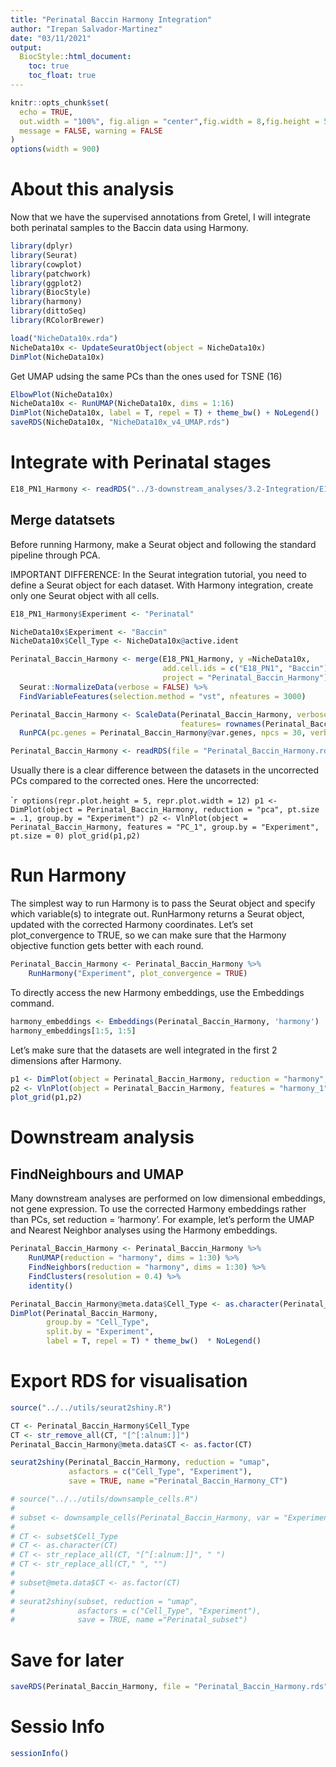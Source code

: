 ```yaml
---
title: "Perinatal Baccin Harmony Integration"
author: "Irepan Salvador-Martinez"
date: "03/11/2021"
output:
  BiocStyle::html_document:
    toc: true
    toc_float: true
---
```


```r
knitr::opts_chunk$set(
  echo = TRUE, 
  out.width = "100%", fig.align = "center",fig.width = 8,fig.height = 5,
  message = FALSE, warning = FALSE
)
options(width = 900)
```



# About this analysis

Now that we have the supervised annotations from Gretel, I will integrate both
perinatal samples to the Baccin data using Harmony.


```r
library(dplyr)
library(Seurat)
library(cowplot)
library(patchwork)
library(ggplot2)
library(BiocStyle)
library(harmony)
library(dittoSeq)
library(RColorBrewer)
```


```r
load("NicheData10x.rda")
NicheData10x <- UpdateSeuratObject(object = NicheData10x)
DimPlot(NicheData10x)
```


Get UMAP udsing the same PCs than the ones used for TSNE (16)

```r
ElbowPlot(NicheData10x)
NicheData10x <- RunUMAP(NicheData10x, dims = 1:16)
DimPlot(NicheData10x, label = T, repel = T) + theme_bw() + NoLegend()
saveRDS(NicheData10x, "NicheData10x_v4_UMAP.rds")
```


# Integrate with Perinatal stages

```r
E18_PN1_Harmony <- readRDS("../3-downstream_analyses/3.2-Integration/E18_PN1_Harmony.rds")
```

## Merge datatsets

Before running Harmony, make a Seurat object and following the standard pipeline through PCA.

IMPORTANT DIFFERENCE: In the Seurat integration tutorial, you need to define a Seurat object for each dataset. With Harmony integration, create only one Seurat object with all cells.


```r

E18_PN1_Harmony$Experiment <- "Perinatal"

NicheData10x$Experiment <- "Baccin"
NicheData10x$Cell_Type <- NicheData10x@active.ident

Perinatal_Baccin_Harmony <- merge(E18_PN1_Harmony, y =NicheData10x,
                                  add.cell.ids = c("E18_PN1", "Baccin"),
                                  project = "Perinatal_Baccin_Harmony") %>%
  Seurat::NormalizeData(verbose = FALSE) %>%
  FindVariableFeatures(selection.method = "vst", nfeatures = 3000)

Perinatal_Baccin_Harmony <- ScaleData(Perinatal_Baccin_Harmony, verbose = FALSE,
                                      features= rownames(Perinatal_Baccin_Harmony) ) %>%
  RunPCA(pc.genes = Perinatal_Baccin_Harmony@var.genes, npcs = 30, verbose = FALSE)
```



```r
Perinatal_Baccin_Harmony <- readRDS(file = "Perinatal_Baccin_Harmony.rds")
```


Usually there is a clear difference between the datasets in the uncorrected PCs compared to the corrected ones.
Here the uncorrected:

````r
options(repr.plot.height = 5, repr.plot.width = 12)
p1 <- DimPlot(object = Perinatal_Baccin_Harmony, reduction = "pca", pt.size = .1, group.by = "Experiment")
p2 <- VlnPlot(object = Perinatal_Baccin_Harmony, features = "PC_1", group.by = "Experiment", pt.size = 0)
plot_grid(p1,p2)
```

# Run Harmony


The simplest way to run Harmony is to pass the Seurat object and specify which variable(s) to integrate out. RunHarmony returns a Seurat object, updated with the corrected Harmony coordinates. Let's set plot_convergence to TRUE, so we can make sure that the Harmony objective function gets better with each round.
```r
Perinatal_Baccin_Harmony <- Perinatal_Baccin_Harmony %>% 
    RunHarmony("Experiment", plot_convergence = TRUE)

```

To directly access the new Harmony embeddings, use the Embeddings command.

```r
harmony_embeddings <- Embeddings(Perinatal_Baccin_Harmony, 'harmony')
harmony_embeddings[1:5, 1:5]
```


 Let's make sure that the datasets are well integrated in the first 2 dimensions after Harmony.
```r
p1 <- DimPlot(object = Perinatal_Baccin_Harmony, reduction = "harmony", pt.size = .1, group.by = "Experiment")
p2 <- VlnPlot(object = Perinatal_Baccin_Harmony, features = "harmony_1", group.by = "Experiment", pt.size = 0)
plot_grid(p1,p2)
```

# Downstream analysis

## FindNeighbours and UMAP

Many downstream analyses are performed on low dimensional embeddings, not gene expression. To use the corrected Harmony embeddings rather than PCs, set reduction = 'harmony'. For example, let's perform the UMAP and Nearest Neighbor analyses using the Harmony embeddings.
```r
Perinatal_Baccin_Harmony <- Perinatal_Baccin_Harmony %>% 
    RunUMAP(reduction = "harmony", dims = 1:30) %>% 
    FindNeighbors(reduction = "harmony", dims = 1:30) %>% 
    FindClusters(resolution = 0.4) %>% 
    identity()
```


```r
Perinatal_Baccin_Harmony@meta.data$Cell_Type <- as.character(Perinatal_Baccin_Harmony@meta.data$Cell_Type)
DimPlot(Perinatal_Baccin_Harmony,
        group.by = "Cell_Type",
        split.by = "Experiment",
        label = T, repel = T) * theme_bw()  * NoLegend()

```

# Export RDS for visualisation


```r
source("../../utils/seurat2shiny.R")

CT <- Perinatal_Baccin_Harmony$Cell_Type
CT <- str_remove_all(CT, "[^[:alnum:]]")
Perinatal_Baccin_Harmony@meta.data$CT <- as.factor(CT)

seurat2shiny(Perinatal_Baccin_Harmony, reduction = "umap",
             asfactors = c("Cell_Type", "Experiment"),
             save = TRUE, name ="Perinatal_Baccin_Harmony_CT")
```

```r
# source("../../utils/downsample_cells.R")
# 
# subset <- downsample_cells(Perinatal_Baccin_Harmony, var = "Experiment",n_cells = 2000)
# 
# CT <- subset$Cell_Type
# CT <- as.character(CT)
# CT <- str_replace_all(CT, "[^[:alnum:]]", " ")
# CT <- str_replace_all(CT," ", "")
# 
# subset@meta.data$CT <- as.factor(CT)
# 
# seurat2shiny(subset, reduction = "umap",
#              asfactors = c("Cell_Type", "Experiment"),
#              save = TRUE, name ="Perinatal_subset")

```



# Save for later

```r
saveRDS(Perinatal_Baccin_Harmony, file = "Perinatal_Baccin_Harmony.rds")
```


# Sessio Info

```r
sessionInfo()
```


